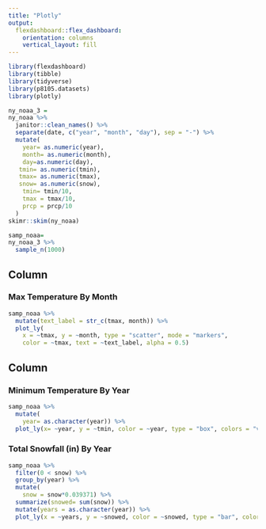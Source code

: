 ```yaml
---
title: "Plotly"
output: 
  flexdashboard::flex_dashboard:
    orientation: columns
    vertical_layout: fill
---
```


```r
library(flexdashboard)
library(tibble)
library(tidyverse)
library(p8105.datasets)
library(plotly)
```


```r
ny_noaa_3 =
ny_noaa %>% 
  janitor::clean_names() %>% 
  separate(date, c("year", "month", "day"), sep = "-") %>%
  mutate(
    year= as.numeric(year),
    month= as.numeric(month),
    day=as.numeric(day),
   tmin= as.numeric(tmin),
   tmax= as.numeric(tmax),
   snow= as.numeric(snow),
    tmin= tmin/10,
    tmax = tmax/10,
    prcp = prcp/10
  )
skimr::skim(ny_noaa)
```

```r
samp_noaa= 
ny_noaa_3 %>% 
  sample_n(1000) 
```

Column {data-width=650}
-----------------------------------------------------------------------

### Max Temperature By Month

```r
samp_noaa %>%
  mutate(text_label = str_c(tmax, month)) %>% 
  plot_ly(
    x = ~tmax, y = ~month, type = "scatter", mode = "markers",
    color = ~tmax, text = ~text_label, alpha = 0.5)
```

Column {data-width=350}
-----------------------------------------------------------------------

### Minimum Temperature By Year

```r
samp_noaa %>% 
  mutate(
    year= as.character(year)) %>% 
  plot_ly(x= ~year, y = ~tmin, color = ~year, type = "box", colors = "viridis")
```

### Total Snowfall (in) By Year

```r
samp_noaa %>% 
  filter(0 < snow) %>% 
  group_by(year) %>% 
  mutate(
    snow = snow*0.039371) %>% 
  summarize(snowed= sum(snow)) %>% 
  mutate(years = as.character(year)) %>% 
  plot_ly(x = ~years, y = ~snowed, color = ~snowed, type = "bar", colors = "viridis")
```


